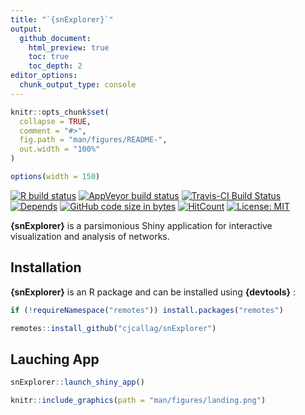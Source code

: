```yaml
---
title: "`{snExplorer}`"
output:
  github_document:
    html_preview: true
    toc: true
    toc_depth: 2
editor_options: 
  chunk_output_type: console
---
```


<!-- README.md is generated from README.Rmd. Please edit that file -->

```r
knitr::opts_chunk$set(
  collapse = TRUE,
  comment = "#>",
  fig.path = "man/figures/README-",
  out.width = "100%"
)

options(width = 150)
```



<!-- badges: start -->
[![R build status](https://github.com/cjcallag/snExplorer/workflows/R-CMD-check/badge.svg)](https://github.com/cjcallag/snExplorer/actions?workflow=R-CMD-check)
[![AppVeyor build status](https://ci.appveyor.com/api/projects/status/github/cjcallag/snExplorer?branch=master&svg=true)](https://ci.appveyor.com/project/cjcallag/snExplorer)
[![Travis-CI Build Status](https://travis-ci.org/cjcallag/snExplorer.svg?branch=master)](https://travis-ci.org/cjcallag/snExplorer)
[![Depends](https://img.shields.io/badge/Depends-GNU_R>=3.5-blue.svg)](https://www.r-project.org/)
[![GitHub code size in bytes](https://img.shields.io/github/languages/code-size/cjcallag/snExplorer.svg)](https://github.com/cjcallag/snExplorer)
[![HitCount](http://hits.dwyl.io/cjcallag/snExplorer.svg)](http://hits.dwyl.io/cjcallag/snExplorer)
[![License: MIT](https://img.shields.io/badge/License-MIT-blue.svg)](https://www.mit.edu/~amini/LICENSE.md)
<!-- badges: end -->

**{snExplorer}** is a parsimonious Shiny application for interactive visualization and analysis of networks.


## Installation

**{snExplorer}**  is an R package and can be installed using **{devtools}** :

```r
if (!requireNamespace("remotes")) install.packages("remotes")

remotes::install_github("cjcallag/snExplorer")
```


## Lauching App 

```r
snExplorer::launch_shiny_app()
```

```r
knitr::include_graphics(path = "man/figures/landing.png")
```
